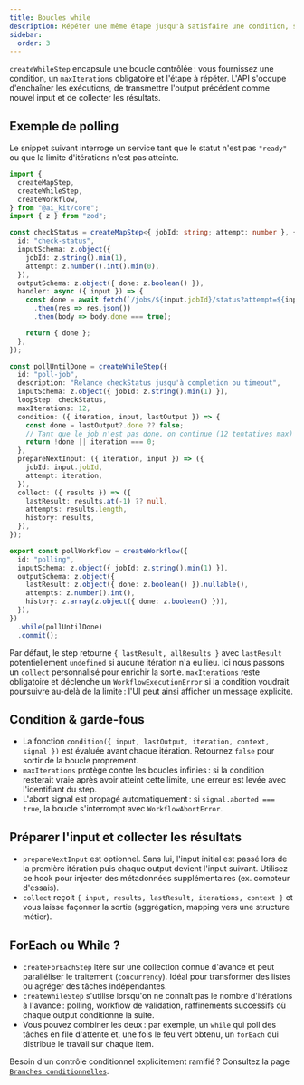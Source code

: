 ```yaml
---
title: Boucles while
description: Répéter une même étape jusqu'à satisfaire une condition, sans perdre l'historique.
sidebar:
  order: 3
---
```


`createWhileStep` encapsule une boucle contrôlée : vous fournissez une condition, un `maxIterations` obligatoire et l'étape à répéter. L'API s'occupe d'enchaîner les exécutions, de transmettre l'output précédent comme nouvel input et de collecter les résultats.

## Exemple de polling

Le snippet suivant interroge un service tant que le statut n'est pas `"ready"` ou que la limite d'itérations n'est pas atteinte.

```ts
import {
  createMapStep,
  createWhileStep,
  createWorkflow,
} from "@ai_kit/core";
import { z } from "zod";

const checkStatus = createMapStep<{ jobId: string; attempt: number }, { done: boolean }>({
  id: "check-status",
  inputSchema: z.object({
    jobId: z.string().min(1),
    attempt: z.number().int().min(0),
  }),
  outputSchema: z.object({ done: z.boolean() }),
  handler: async ({ input }) => {
    const done = await fetch(`/jobs/${input.jobId}/status?attempt=${input.attempt}`)
      .then(res => res.json())
      .then(body => body.done === true);

    return { done };
  },
});

const pollUntilDone = createWhileStep({
  id: "poll-job",
  description: "Relance checkStatus jusqu'à completion ou timeout",
  inputSchema: z.object({ jobId: z.string().min(1) }),
  loopStep: checkStatus,
  maxIterations: 12,
  condition: ({ iteration, input, lastOutput }) => {
    const done = lastOutput?.done ?? false;
    // Tant que le job n'est pas done, on continue (12 tentatives max)
    return !done || iteration === 0;
  },
  prepareNextInput: ({ iteration, input }) => ({
    jobId: input.jobId,
    attempt: iteration,
  }),
  collect: ({ results }) => ({
    lastResult: results.at(-1) ?? null,
    attempts: results.length,
    history: results,
  }),
});

export const pollWorkflow = createWorkflow({
  id: "polling",
  inputSchema: z.object({ jobId: z.string().min(1) }),
  outputSchema: z.object({
    lastResult: z.object({ done: z.boolean() }).nullable(),
    attempts: z.number().int(),
    history: z.array(z.object({ done: z.boolean() })),
  }),
})
  .while(pollUntilDone)
  .commit();
```

Par défaut, le step retourne `{ lastResult, allResults }` avec `lastResult` potentiellement `undefined` si aucune itération n'a eu lieu. Ici nous passons un `collect` personnalisé pour enrichir la sortie. `maxIterations` reste obligatoire et déclenche un `WorkflowExecutionError` si la condition voudrait poursuivre au-delà de la limite : l'UI peut ainsi afficher un message explicite.

## Condition & garde-fous

- La fonction `condition({ input, lastOutput, iteration, context, signal })` est évaluée avant chaque itération. Retournez `false` pour sortir de la boucle proprement.
- `maxIterations` protège contre les boucles infinies : si la condition resterait vraie après avoir atteint cette limite, une erreur est levée avec l'identifiant du step.
- L'abort signal est propagé automatiquement : si `signal.aborted === true`, la boucle s'interrompt avec `WorkflowAbortError`.

## Préparer l'input et collecter les résultats

- `prepareNextInput` est optionnel. Sans lui, l'input initial est passé lors de la première itération puis chaque output devient l'input suivant. Utilisez ce hook pour injecter des métadonnées supplémentaires (ex. compteur d'essais).
- `collect` reçoit `{ input, results, lastResult, iterations, context }` et vous laisse façonner la sortie (aggrégation, mapping vers une structure métier).

## ForEach ou While ?

- `createForEachStep` itère sur une collection connue d'avance et peut paralléliser le traitement (`concurrency`). Idéal pour transformer des listes ou agréger des tâches indépendantes.
- `createWhileStep` s'utilise lorsqu'on ne connaît pas le nombre d'itérations à l'avance : polling, workflow de validation, raffinements successifs où chaque output conditionne la suite.
- Vous pouvez combiner les deux : par exemple, un `while` qui poll des tâches en file d'attente et, une fois le feu vert obtenu, un `forEach` qui distribue le travail sur chaque item.

Besoin d'un contrôle conditionnel explicitement ramifié ? Consultez la page [`Branches conditionnelles`](./branches-conditionnelles).
